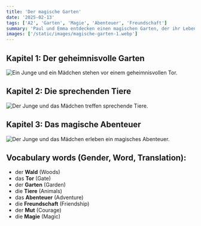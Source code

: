 ```yaml
---
title: 'Der magische Garten'
date: '2025-02-13'
tags: ['A2', 'Garten', 'Magie', 'Abenteuer', 'Freundschaft']
summary: 'Paul und Emma entdecken einen magischen Garten, der ihr Leben für immer verändern wird.'
images: ['/static/images/magische-garten-1.webp']
---
```



## Kapitel 1: Der geheimnisvolle Garten

![Ein Junge und ein Mädchen stehen vor einem geheimnisvollen Tor.](/static/images/magische-garten-1.webp)

<TextToSpeechPlayer
  text="Paul und Emma gingen im **Wald** spazieren, als sie ein geheimnisvolles **Tor** entdeckten."
  translation="Paul and Emma were walking in the **woods** when they discovered a mysterious **gate**."
  mp3File="/static/audio/der-magische-garten-1.mp3"
/>

## Kapitel 2: Die sprechenden Tiere

![Der Junge und das Mädchen treffen sprechende Tiere.](/static/images/magische-garten-2.webp)

<TextToSpeechPlayer
  text="Sie traten durch das Tor und fanden sich in einem wunderschönen **Garten** wieder. Dort trafen sie sprechende **Tiere**."
  translation="They stepped through the gate and found themselves in a beautiful **garden**. There, they met talking **animals**."
  mp3File="/static/audio/der-magische-garten-2.mp3"
/>

## Kapitel 3: Das magische Abenteuer

![Der Junge und das Mädchen erleben ein magisches Abenteuer.](/static/images/magische-garten-3.webp)

<TextToSpeechPlayer
  text="Paul und Emma erlebten im magischen Garten viele aufregende **Abenteuer**. Sie lernten, dass **Freundschaft** und **Mut** die grösste **Magie** sind."
  translation="Paul and Emma experienced many exciting **adventures** in the magical garden. They learned that **friendship** and **courage** are the greatest **magic**."
  mp3File="/static/audio/der-magische-garten-3.mp3"
/>

## Vocabulary words (Gender, Word, Translation):

- der **Wald** (Woods)
- das **Tor** (Gate)
- der **Garten** (Garden)
- die **Tiere** (Animals)
- das **Abenteuer** (Adventure)
- die **Freundschaft** (Friendship)
- der **Mut** (Courage)
- die **Magie** (Magic)
